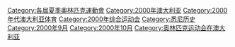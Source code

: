 {{catmore}}
{{Commonscat|2000 Summer Olympics}}

[[Category:各屆夏季奧林匹克運動會|Category:各屆夏季奧林匹克運動會]]
[[Category:2000年澳大利亚|Category:2000年澳大利亚]]
[[Category:2000年代澳大利亚体育|Category:2000年代澳大利亚体育]]
[[Category:2000年综合运动会|Category:2000年综合运动会]]
[[Category:悉尼历史|Category:悉尼历史]]
[[Category:2000年9月|Category:2000年9月]]
[[Category:2000年10月|Category:2000年10月]]
[[Category:奥林匹克运动会在澳大利亚|Category:奥林匹克运动会在澳大利亚]]